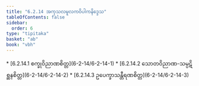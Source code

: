 ```yaml
---
title: "6.2.14 အကုသလမူလကဝိပါကနိဒ္ဒေသ"
tableOfContents: false
sidebar:
  order: 6
type: "tipitaka"
basket: "ab"
book: "vbh"
---
```



<DynamicBreadcrumb />



<TableOfContents book="vbh" section="6.2.14">
* [6.2.14.1 စက္ခုဝိညာဏစိတ္တ](6-2-14/6-2-14-1)
* [6.2.14.2 သောတဝိညာဏ-သမ္ပဋိစ္ဆနစိတ္တ](6-2-14/6-2-14-2)
* [6.2.14.3 ဥပေက္ခာသန္တီရဏစိတ္တ](6-2-14/6-2-14-3)
</TableOfContents>